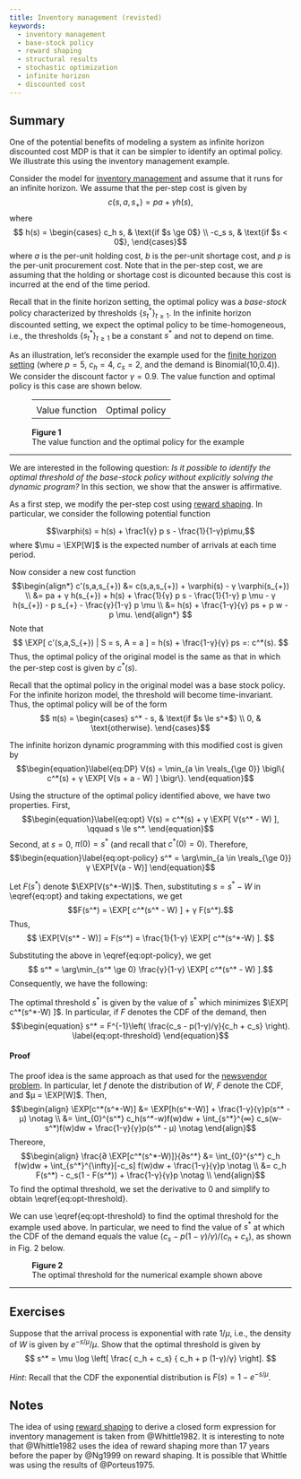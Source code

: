```yaml
---
title: Inventory management (revisted)
keywords:
  - inventory management
  - base-stock policy
  - reward shaping
  - structural results
  - stochastic optimization
  - infinite horizon
  - discounted cost
---
```


:::{.callout-note icon=false appearance="simple"}
# <i class="bi bi-journal-text text-primary"></i> Summary
One of the potential benefits of modeling a system as infinite horizon discounted cost MDP is that it can be simpler to identify an optimal policy. We illustrate this using the inventory management example.
:::

Consider the model for [inventory management] and assume that it runs for an
infinite horizon. We assume that the per-step cost is given by
$$c(s,a,s_{+}) = p a + γ h(s), $$
where 
$$ h(s) = \begin{cases}
  c_h s, & \text{if $s \ge 0$} \\
  -c_s s, & \text{if $s < 0$},
\end{cases}$$
where $a$ is the per-unit holding cost, $b$ is the per-unit shortage cost, and
$p$ is the per-unit procurement cost. Note that in the per-step cost, we are
assuming that the holding or shortage cost is dicounted because this cost is
incurred at the end of the time period.  

Recall that in the finite horizon setting, the optimal policy was a
_base-stock_ policy characterized by thresholds $\{s^*_t\}_{t \ge 1}$. In the
infinite horizon discounted setting, we expect the optimal policy to be
time-homogeneous, i.e., the thresholds $\{s^*_t\}_{t \ge 1}$ be a constant
$s^*$ and not to depend on time.

As an illustration, let's reconsider the example used for the [finite horizon
setting][finite] (where $p=5$, $c_h = 4$, $c_s = 2$, and the demand is
Binomial(10,0.4)). We consider the discount factor $γ = 0.9$. The value
function and optimal policy is this case are shown below.

[finite]: inventory-management.html#fig1

<figure style='max-width:40em;'>
<div id="observablehq-viewof-discount-a7f21f8f"></div>
<table>
<tr>
<td id="observablehq-inf_value_plot-a7f21f8f"></td>
<td id="observablehq-inf_action_plot-a7f21f8f"></td>
</tr>
<tr> 
<td> Value function </td>
<td> Optimal policy </td>
</table>
<figcaption><b>Figure 1</b><br/>
The value function and the optimal policy for the example</figcaption>
</figure>

<script type="module">
import {Runtime, Inspector} from "https://cdn.jsdelivr.net/npm/@observablehq/runtime@4/dist/runtime.js";
import define from "https://api.observablehq.com/d/b2eb5b0d068edd4a.js?v=3";
new Runtime().module(define, name => {
  if (name === "demand_CDF_plot") return new Inspector(document.querySelector("#observablehq-demand_CDF_plot-a7f21f8f"));
  if (name === "inf_value_plot") return new Inspector(document.querySelector("#observablehq-inf_value_plot-a7f21f8f"));
  if (name === "inf_action_plot") return new Inspector(document.querySelector("#observablehq-inf_action_plot-a7f21f8f"));
  if (name === "viewof p") return new Inspector(document.querySelector("#observablehq-viewof-p-a7f21f8f"));
  if (name === "viewof discount") return new Inspector(document.querySelector("#observablehq-viewof-discount-a7f21f8f"));
  return ["DP","value_plot","action_plot","infDP","F_opt"].includes(name);
});
</script>

---

We are interested in the following question: _Is it possible to identify the optimal threshold of the base-stock policy without explicitly solving the dynamic program?_ In this section, we show that the answer is affirmative.

As a first step, we modify the per-step cost using [reward shaping]. In
particular, we consider the following potential function

$$\varphi(s) = h(s) + \frac1{γ} p s - \frac{1}{1-γ}p\mu,$$
where $\mu = \EXP[W]$ is the expected number of arrivals at each time period. 

Now consider a new cost function
$$\begin{align*}
  c'(s,a,s_{+}) &= c(s,a,s_{+}) + \varphi(s) - γ \varphi(s_{+}) \\
  &= pa + γ h(s_{+}) + h(s) + \frac{1}{γ} p s - \frac{1}{1-γ} p \mu
  - γ h(s_{+}) - p s_{+} - \frac{γ}{1-γ} p \mu \\
  &= h(s) + \frac{1-γ}{γ} ps + p w - p \mu.
\end{align*} $$
Note that 
$$ \EXP[ c'(s,a,S_{+}) | S = s, A = a ] = h(s) + \frac{1-γ}{γ} ps 
=: c^*(s). $$
Thus, the optimal policy of the original model is the same as that in which
the per-step cost is given by $c^*(s)$. 

Recall that the optimal policy in the original model was a base stock 
policy. For the infinite horizon model, the threshold will become
time-invariant. Thus, the optimal policy will be of the form
$$
  π(s) = \begin{cases}
  s^* - s, & \text{if $s \le s^*$} \\
  0, & \text{otherwise}.
\end{cases}$$

The infinite horizon dynamic programming with this modified cost is given by 
$$\begin{equation}\label{eq:DP}
  V(s) = \min_{a \in \reals_{\ge 0}} 
   \bigl\{ c^*(s) + γ \EXP[ V(s + a - W) ] \bigr\}. 
\end{equation}$$

Using the structure of the optimal policy identified above, we have two
properties. First,
$$\begin{equation}\label{eq:opt}
V(s) = c^*(s) + γ \EXP[ V(s^* - W) ], \qquad s \le s^*.
\end{equation}$$
Second, at $s = 0$, $π(0) = s^*$ (and recall that $c^*(0) = 0$). Therefore,
$$\begin{equation}\label{eq:opt-policy}
  s^* = \arg\min_{a \in \reals_{\ge 0}} γ \EXP[V(a - W)]
\end{equation}$$

Let $F(s^*)$ denote $\EXP[V(s^*-W)]$. Then, substituting $s = s^* - W$ in 
\\eqref{eq:opt} and taking expectations, we get
$$F(s^*) = \EXP[ c^*(s^* - W) ] + γ F(s^*).$$
Thus, 
$$ \EXP[V(s^* - W)] = F(s^*) = \frac{1}{1-γ} \EXP[ c^*(s^*-W) ]. $$

Substituting the above in \\eqref{eq:opt-policy}, we get
$$ s^* = \arg\min_{s^* \ge 0} \frac{γ}{1-γ} \EXP[ c^*(s^* - W) ].$$
Consequently, we have the following:

::: {#thm-inventory-inf}
The optimal threshold $s^*$ is given by the value of $s^*$ which minimizes $\EXP[ c^*(s^*-W) ]$. In particular, if $F$ denotes the CDF of the demand, then
$$\begin{equation}
 s^* = F^{-1}\left( \frac{c_s - p(1-γ)/γ}{c_h + c_s} \right).
 \label{eq:opt-threshold}
\end{equation}$$

::: 

::: {.callout-note collapse="true"}
#### Proof {-}
The proof idea is the same approach as that used for the [newsvendor
problem](../stochastic/newsvendor.html). In particular, let $f$ denote the
distribution of $W$, $F$ denote the CDF, and $μ = \EXP[W]$. Then,
$$\begin{align}
\EXP[c^*(s^*-W)] &= \EXP[h(s^*-W)] + \frac{1-γ}{γ}p(s^* - μ) 
\notag \\
&= \int_{0}^{s^*} c_h(s^*-w)f(w)dw + 
   \int_{s^*}^{∞} c_s(w-s^*)f(w)dw + \frac{1-γ}{γ}p(s^* - μ) \notag
\end{align}$$
Thereore, 
$$\begin{align}
\frac{∂ \EXP[c^*(s^*-W)]}{∂s^*} &=
  \int_{0}^{s^*} c_h f(w)dw
+ \int_{s^*}^{\infty}[-c_s] f(w)dw 
+ \frac{1-γ}{γ}p \notag \\
&= c_h F(s^*) - c_s(1 - F(s^*))
+ \frac{1-γ}{γ}p \notag \\
\end{align}$$
To find the optimal threshold, we set the derivative to $0$ and simplify to
obtain \\eqref{eq:opt-threshold}.
</div>
</details>
:::

We can use \\eqref{eq:opt-threshold} to find the optimal threshold for the
example used above. In particular, we need to find the value of $s^*$ at which
the CDF of the demand equals the value $(c_s - p(1-γ)/γ)/(c_h + c_s)$, as
shown in Fig. 2 below.

<figure style='max-width:40em;'>
<div id="observablehq-viewof-p-a7f21f8f"></div>
<div id="observablehq-demand_CDF_plot-a7f21f8f"></div>
<figcaption><b>Figure 2</b><br/>
The optimal threshold for the numerical example shown above</figcaption>
</figure>

---

## Exercises {-}

:::{#exr-inventory-exponential}
Suppose that the arrival process is exponential with rate $1/\mu$, i.e.,
the density of $W$ is given by $e^{-s/\mu}/\mu$. Show that the optimal
threshold is given by
$$ s^* = \mu \log \left[ \frac{ c_h + c_s} { c_h + p (1-γ)/γ} \right]. $$

 _Hint_: Recall that the CDF the exponential distribution is
 $F(s) = 1 - e^{-s/μ}$.
:::

## Notes {-}

The idea of using [reward shaping] to derive a closed form expression for inventory management is taken from @Whittle1982. It is interesting to note that @Whittle1982 uses the idea of reward shaping more than 17 years before the paper by @Ng1999 on reward shaping. It is possible that Whittle was using the results of @Porteus1975. 


[inventory management]: inventory-management.html
[reward shaping]: reward-shaping.html


